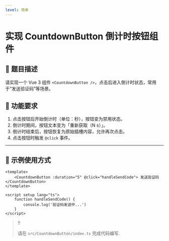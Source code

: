 ```yaml
---
level: 简单
---
```


# 实现 CountdownButton 倒计时按钮组件

## 📝 题目描述

请实现一个 Vue 3 组件 `<CountdownButton />`，点击后进入倒计时状态，常用于“发送验证码”等场景。

## 🎯 功能要求

1. 点击按钮后开始倒计时（单位：秒），按钮变为禁用状态。
2. 倒计时期间，按钮文本变为「重新获取（N s）」。
3. 倒计时结束后，按钮恢复为原始插槽内容，允许再次点击。
4. 点击按钮时触发 `@click` 事件。

---

## 🧩 示例使用方式

```vue
<template>
	<CountdownButton :duration="5" @click="handleSendCode"> 发送验证码 </CountdownButton>
</template>

<script setup lang="ts">
	function handleSendCode() {
		console.log('验证码发送中...')
	}
</script>
```


> ‼️
>
> 请在 `src/CountdownButton/index.ts` 完成代码编写.